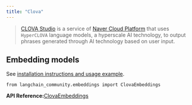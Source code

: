 ```yaml
---
title: "Clova"
---
```


> [CLOVA Studio](https://api.ncloud-docs.com/oss/ai-naver-clovastudio-summary) is a service of [Naver Cloud Platform](https://www.ncloud.com/) that uses `HyperCLOVA` language models, a hyperscale AI technology, to output phrases generated through AI technology based on user input.

## Embedding models

See [installation instructions and usage example](/oss/integrations/text_embedding/clova).

```
from langchain_community.embeddings import ClovaEmbeddings
```

**API Reference:**[ClovaEmbeddings](https://python.langchain.com/api_reference/community/embeddings/langchain_community.embeddings.clova.ClovaEmbeddings.html)
